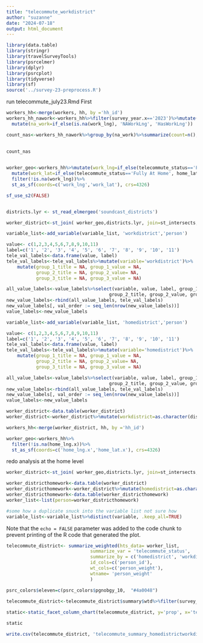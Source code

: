 ```yaml
---
title: "telecommute_workdistrict"
author: "suzanne"
date: "2024-07-18"
output: html_document
---
```

```r
library(data.table)
library(stringr)
library(travelSurveyTools)
library(psrcelmer)
library(dplyr)
library(psrcplot)
library(tidyverse)
library(sf)
source('../survey-23-preprocess.R')
```

run telecommute_july23.Rmd First
```r
workers_hh<-merge(workers, hh, by ='hh_id')
workers_hh_nawork<-workers_hh%>%filter(survey_year.x=='2023')%>%mutate(work_lng=if_else(telecommute_status=='Fully At Home', home_lng, work_lng))%>%
  mutate(na_work=if_else(is.na(work_lng), 'NAWorkLng', 'HasWorkLng'))

count_nas<-workers_hh_nawork%>%group_by(na_work)%>%summarize(count=n(), workers=sum(person_weight))

                                                            
count_nas                                                            
                                                             

```


```r
worker_geo<-workers_hh%>%mutate(work_lng=if_else(telecommute_status=='Fully At Home', home_lng, work_lng))%>%
  mutate(work_lat=if_else(telecommute_status=='Fully At Home', home_lat, work_lat))%>%
  filter(!is.na(work_lng))%>%
  st_as_sf(coords=c('work_lng','work_lat'), crs=4326)
```


```r
sf_use_s2(FALSE)


districts.lyr <- st_read_elmergeo('soundcast_districts')

worker_district<-st_join( worker_geo,districts.lyr, join=st_intersects, left=TRUE)%>%mutate(workdistrict=district)
```
```r
variable_list<-add_variable(variable_list, 'workdistrict','person')
```

```r

value<- c(1,2,3,4,5,6,7,8,9,10,11)
label=c('1', '2', '3', '4', '5', '6', '7', '8', '9', '10', '11')
tele_val_labels<-data.frame(value, label)
tele_val_labels<-tele_val_labels%>%mutate(variable='workdistrict')%>%
    mutate(group_1_title = NA, group_1_value = NA,
           group_2_title = NA, group_2_value= NA,
           group_3_title = NA, group_3_value = NA)

all_value_labels<-value_labels%>%select(variable, value, label, group_1_title, group_1_value,
                                      group_2_title, group_2_value, group_3_title, group_3_value)
new_value_labels<-rbind(all_value_labels, tele_val_labels)
new_value_labels[, val_order := seq_len(nrow(new_value_labels))]
value_labels<-new_value_labels  

```


```r
variable_list<-add_variable(variable_list, 'homedistrict','person')
```

```r

value<- c(1,2,3,4,5,6,7,8,9,10,11)
label=c('1', '2', '3', '4', '5', '6', '7', '8', '9', '10', '11')
tele_val_labels<-data.frame(value, label)
tele_val_labels<-tele_val_labels%>%mutate(variable='homedistrict')%>%
    mutate(group_1_title = NA, group_1_value = NA,
           group_2_title = NA, group_2_value= NA,
           group_3_title = NA, group_3_value = NA)

all_value_labels<-value_labels%>%select(variable, value, label, group_1_title, group_1_value,
                                      group_2_title, group_2_value, group_3_title, group_3_value)
new_value_labels<-rbind(all_value_labels, tele_val_labels)
new_value_labels[, val_order := seq_len(nrow(new_value_labels))]
value_labels<-new_value_labels  

```

```r
worker_district<-data.table(worker_district)
worker_district<-worker_district%>%mutate(workdistrict=as.character(district))%>%mutate(survey_year=survey_year.x)%>%select(-c(survey_year.x, survey_year.y))

```

```r
workers_hh<-merge(worker_district, hh, by ='hh_id')

worker_geo<-workers_hh%>%
  filter(!is.na(home_lng.x))%>%
  st_as_sf(coords=c('home_lng.x','home_lat.x'), crs=4326)
```


redo analysis at the home level


```r
worker_district<-st_join( worker_geo,districts.lyr, join=st_intersects, left=TRUE)%>%mutate(homedistrict=district.y)
```



```r
worker_districthomework<-data.table(worker_district)
worker_districthomework<-worker_district%>%mutate(homedistrict=as.character(homedistrict))%>%mutate(survey_year=survey_year.x)
worker_districthomework<-data.table(worker_districthomework)
worker_list<-list(person=worker_districthomework)
```


```r
#some how a duplicate snuck into the variable list not sure how
variable_list<-variable_list%>%distinct(variable, .keep_all=TRUE)
```

Note that the `echo = FALSE` parameter was added to the code chunk to prevent printing of the R code that generated the plot.
```r
telecommute_district<- summarize_weighted(hts_data= worker_list,
                               summarize_var = 'telecommute_status',
                               summarize_by = c('homedistrict', 'workdistrict', 'survey_year'),
                               id_cols=c('person_id'),
                               wt_cols=c('person_weight'),
                               wtname= 'person_weight'
                               )

```
```r
psrc_colors$eleven=c(psrc_colors$pgnobgy_10,  "#4a0048")

telecommute_district<-telecommute_district$summary$wtd%>%filter(survey_year=='2023')
                                                                                                   
static<-static_facet_column_chart(telecommute_district, y='prop', x='telecommute_status', fill='homedistrict', facet='workdistrict', color="psrc_colors$eleven") + theme(axis.text.x=element_text(size=16), axis.text.y=element_text(size=16),legend.text = element_text(size=16), axis.title.y=element_text(size=20), axis.title.x=element_text(size=20))

static

write.csv(telecommute_district, 'telecommute_summary_homedistrictworkdistrict.csv')

```



